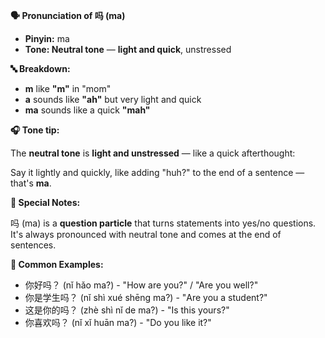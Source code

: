 **🗣️ Pronunciation of 吗 (ma)**

- **Pinyin:** ma
- **Tone: Neutral tone** — **light and quick**, unstressed

**🔤 Breakdown:**

- **m** like **"m"** in "mom"
- **a** sounds like **"ah"** but very light and quick
- **ma** sounds like a quick **"mah"**

**🎧 Tone tip:**

The **neutral tone** is **light and unstressed** — like a quick afterthought:

Say it lightly and quickly, like adding "huh?" to the end of a sentence — that's **ma**.

**📝 Special Notes:**

吗 (ma) is a **question particle** that turns statements into yes/no questions. It's always
pronounced with neutral tone and comes at the end of sentences.

**📝 Common Examples:**

- 你好吗？ (nǐ hǎo ma?) - "How are you?" / "Are you well?"
- 你是学生吗？ (nǐ shì xué shēng ma?) - "Are you a student?"
- 这是你的吗？ (zhè shì nǐ de ma?) - "Is this yours?"
- 你喜欢吗？ (nǐ xǐ huān ma?) - "Do you like it?"

